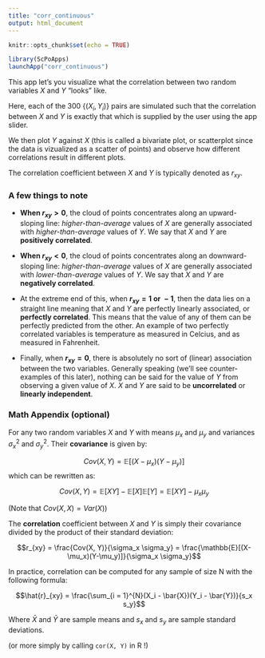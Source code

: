 ```yaml
---
title: "corr_continuous"
output: html_document
---
```



```r
knitr::opts_chunk$set(echo = TRUE)
```

```r
library(ScPoApps)
launchApp("corr_continuous")
```

This app let's you visualize what the correlation between two random variables $X$ and $Y$ "looks" like.

Here, each of the 300 $\{(X_i, Y_i)\}$ pairs are simulated such that the correlation between $X$ and $Y$ is exactly that which is supplied by the user using the app slider.

We then plot $Y$ against $X$ (this is called a bivariate plot, or scatterplot since the data is vizualized as a scatter of points) and observe how different correlations result in different plots.

The correlation coefficient between $X$ and $Y$ is typically denoted as $r_{xy}$.

### A few things to note

+ **When $r_{xy} > 0$**, the cloud of points concentrates along an upward-sloping line: *higher-than-average* values of $X$ are generally associated with *higher-than-average* values of $Y$. We say that $X$ and $Y$ are **positively correlated**.

+ **When $r_{xy} < 0$**, the cloud of points concentrates along an downward-sloping line: *higher-than-average* values of $X$ are generally associated with *lower-than-average* values of $Y$. We say that $X$ and $Y$ are **negatively correlated**.

+ At the extreme end of this, when **$r_{xy} = 1 \; \text{or} \; -1$**, then the data lies on a straight line meaning that $X$ and $Y$ are perfectly linearly associated, or **perfectly correlated**. This means that the value of any of them can be perfectly predicted from the other. An example of two perfectly correlated variables is temperature as measured in Celcius, and as measured in Fahrenheit.

+ Finally, when **$r_{xy} = 0$**, there is absolutely no sort of (linear) association between the two variables. Generally speaking (we'll see counter-examples of this later), nothing can be said for the value of $Y$ from observing a given value of $X$. $X$ and $Y$ are said to be **uncorrelated** or **linearly independent**.


### Math Appendix (optional)

For any two random variables $X$ and $Y$ with means $\mu_x$ and $\mu_y$ and variances $\sigma_x^2$ and $\sigma_y^2$. Their **covariance** is given by:

$$Cov(X, Y) = \mathbb{E}[(X-\mu_x)(Y-\mu_y)]$$ which can be rewritten as:

$$Cov(X, Y) = \mathbb{E}[XY] - \mathbb{E}[X] \mathbb{E}[Y] = \mathbb{E}[XY] - \mu_x\mu_y$$

(Note that $Cov(X, X) = Var(X)$)

The **correlation** coefficient between $X$ and $Y$ is simply their covariance divided by the product of their standard deviation:

$$r_{xy} = \frac{Cov(X, Y)}{\sigma_x \sigma_y} = \frac{\mathbb{E}[(X-\mu_x)(Y-\mu_y)]}{\sigma_x \sigma_y}$$

In practice, correlation can be computed for any sample of size N with the following formula:

$$\hat{r}_{xy} =  \frac{\sum_{i = 1}^{N}(X_i - \bar{X})(Y_i - \bar{Y})}{s_x s_y}$$

Where $\bar{X}$ and $\bar{Y}$ are sample means and $s_x$ and $s_y$ are sample standard deviations.

(or more simply by calling `cor(X, Y)` in R !)
